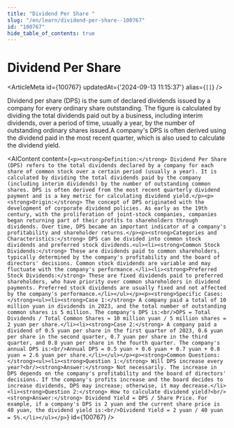 ```yaml
---
title: "Dividend Per Share "
slug: "/en/learn/dividend-per-share--100767"
id: "100767"
hide_table_of_contents: true
---
```



# Dividend Per Share 

<ArticleMeta id={100767} updatedAt={'2024-09-13 11:15:37'} alias={`[]`} />
<div className='border-solid border-b border-t-0 my-4 border-[var(--ifm-color-gray-300)]' />

Dividend per share (DPS) is the sum of declared dividends issued by a company for every ordinary share outstanding. The figure is calculated by dividing the total dividends paid out by a business, including interim dividends, over a period of time, usually a year, by the number of outstanding ordinary shares issued.A company's DPS is often derived using the dividend paid in the most recent quarter, which is also used to calculate the dividend yield.

<AIContent content={`<p><strong>Definition:</strong> Dividend Per Share (DPS) refers to the total dividends declared by a company for each share of common stock over a certain period (usually a year). It is calculated by dividing the total dividends paid by the company (including interim dividends) by the number of outstanding common shares. DPS is often derived from the most recent quarterly dividend payment and is a key metric for calculating dividend yield.</p><p><strong>Origin:</strong> The concept of DPS originated with the development of corporate dividend policies. As early as the 19th century, with the proliferation of joint-stock companies, companies began returning part of their profits to shareholders through dividends. Over time, DPS became an important indicator of a company's profitability and shareholder returns.</p><p><strong>Categories and Characteristics:</strong> DPS can be divided into common stock dividends and preferred stock dividends.<ul><li><strong>Common Stock Dividends:</strong> These are dividends paid to common shareholders, typically determined by the company's profitability and the board of directors' decisions. Common stock dividends are variable and may fluctuate with the company's performance.</li><li><strong>Preferred Stock Dividends:</strong> These are fixed dividends paid to preferred shareholders, who have priority over common shareholders in dividend payments. Preferred stock dividends are usually fixed and not affected by the company's performance.</li></ul></p><p><strong>Specific Cases:</strong><ul><li><strong>Case 1:</strong> A company paid a total of 10 million yuan in dividends in 2023, and the total number of outstanding common shares is 5 million. The company's DPS is:<br/>DPS = Total Dividends / Total Common Shares = 10 million yuan / 5 million shares = 2 yuan per share.</li><li><strong>Case 2:</strong> A company paid a dividend of 0.5 yuan per share in the first quarter of 2023, 0.6 yuan per share in the second quarter, 0.7 yuan per share in the third quarter, and 0.8 yuan per share in the fourth quarter. The company's annual DPS is:<br/>Annual DPS = 0.5 yuan + 0.6 yuan + 0.7 yuan + 0.8 yuan = 2.6 yuan per share.</li></ul></p><p><strong>Common Questions:</strong><ul><li><strong>Question 1:</strong> Will DPS increase every year?<br/><strong>Answer:</strong> Not necessarily. The increase in DPS depends on the company's profitability and the board of directors' decisions. If the company's profits increase and the board decides to increase dividends, DPS may increase; otherwise, it may decrease.</li><li><strong>Question 2:</strong> How to calculate dividend yield?<br/><strong>Answer:</strong> Dividend Yield = DPS / Share Price. For example, if a company's DPS is 2 yuan and the current share price is 40 yuan, the dividend yield is:<br/>Dividend Yield = 2 yuan / 40 yuan = 5%.</li></ul></p>`} id={100767} />
